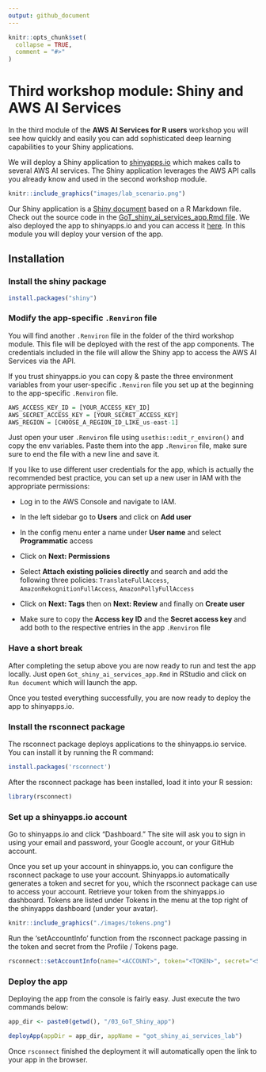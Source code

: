 ```yaml
---
output: github_document
---
```


<!-- README.md is generated from README.Rmd. Please edit that file -->

```r
knitr::opts_chunk$set(
  collapse = TRUE,
  comment = "#>"
)
```

# Third workshop module: Shiny and AWS AI Services

In the third module of the **AWS AI Services for R users** workshop you will see how quickly and easily you can add sophisticated deep learning capabilities to your Shiny applications. 

We will deploy a Shiny application to [shinyapps.io](https://shinyapps.io) which makes calls to several AWS AI services. The Shiny application leverages the AWS API calls you already know and used in the second workshop module. 

<p align="center">
```r
knitr::include_graphics("images/lab_scenario.png")
```
</p>

Our Shiny application is a [Shiny document](https://bookdown.org/yihui/rmarkdown/shiny-documents.html) based on a R Markdown file. Check out the source code in the [GoT_shiny_ai_services_app.Rmd file](/GoT_shiny_ai_services_app.Rmd). We also deployed the app to shinyapps.io and you can access it [here](https://alexlemm.shinyapps.io/got_ai_services_lab/). In this module you will deploy your version of the app. 


## Installation

### Install the shiny package

```r
install.packages("shiny")
```

### Modify the app-specific `.Renviron ` file

You will find another `.Renviron` file in the folder of the third workshop module. This file will be deployed with the rest of the app components. The credentials included in the file will allow the Shiny app to access the AWS AI Services via the API. 

If you trust shinyapps.io you can copy & paste the three environment variables from your user-specific `.Renviron` file you set up at the beginning to the app-specific `.Renviron` file.


```r
AWS_ACCESS_KEY_ID = [YOUR_ACCESS_KEY_ID]
AWS_SECRET_ACCESS_KEY = [YOUR_SECRET_ACCESS_KEY]
AWS_REGION = [CHOOSE_A_REGION_ID_LIKE_us-east-1]
```

Just open your user `.Renviron` file using `usethis::edit_r_environ()` and copy the env variables. Paste them into the app `.Renviron` file, make sure sure to end the file with a new line and save it. 

If you like to use different user credentials for the app, which is actually the recommended best practice, you can set up a new user in IAM with the appropriate permissions:

* Log in to the AWS Console and navigate to IAM.

* In the left sidebar go to **Users** and click on **Add user**

* In the config menu enter a name under **User name** and select **Programmatic** access

* Click on **Next: Permissions**

* Select **Attach existing policies directly** and search and add the following three policies: `TranslateFullAccess`, `AmazonRekognitionFullAccess`, `AmazonPollyFullAccess`

* Click on **Next: Tags** then on **Next: Review** and finally on **Create user**

* Make sure to copy the **Access key ID** and the **Secret access key** and add both to the respective entries in the app `.Renviron` file


### Have a short break

After completing the setup above you are now ready to run and test the app locally. Just open `Got_shiny_ai_services_app.Rmd` in RStudio and click on `Run document` which will launch the app. 

Once you tested everything successfully, you are now ready to deploy the app to shinyapps.io. 

### Install the rsconnect package

The rsconnect package deploys applications to the shinyapps.io service. You can install it by running the R command:

```r
install.packages('rsconnect')
```

After the rsconnect package has been installed, load it into your R session:

```r
library(rsconnect)
```


### Set up a shinyapps.io account

Go to shinyapps.io and click “Dashboard.” The site will ask you to sign in using your email and password, your Google account, or your GitHub account.

Once you set up your account in shinyapps.io, you can configure the rsconnect package to use your account. Shinyapps.io automatically generates a token and secret for you, which the rsconnect package can use to access your account. Retrieve your token from the shinyapps.io dashboard. Tokens are listed under Tokens in the menu at the top right of the shinyapps dashboard (under your avatar).

<p align="center">
```r
knitr::include_graphics("./images/tokens.png")
```
</p>

Run the ‘setAccountInfo’ function from the rsconnect package passing in the token and secret from the Profile / Tokens page.

```r
rsconnect::setAccountInfo(name="<ACCOUNT>", token="<TOKEN>", secret="<SECRET>")
```


### Deploy the app

Deploying the app from the console is fairly easy. Just execute the two commands below:

```r
app_dir <- paste0(getwd(), "/03_GoT_Shiny_app")

deployApp(appDir = app_dir, appName = "got_shiny_ai_services_lab")
```

Once `rsconnect` finished the deployment it will automatically open the link to your app in the browser. 










